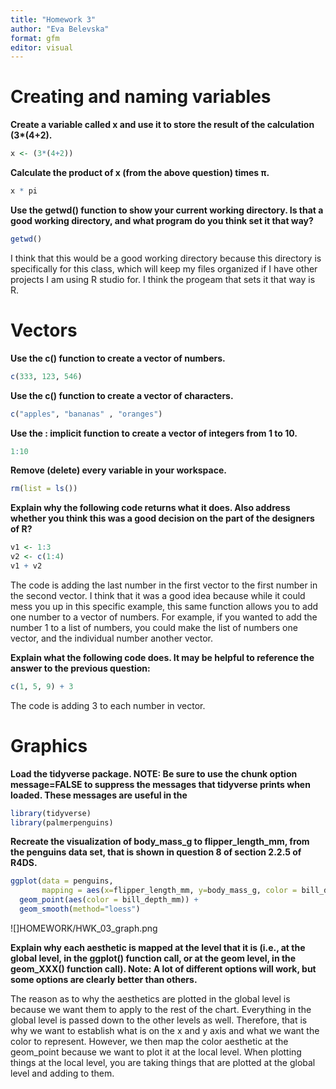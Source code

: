 ```yaml
---
title: "Homework 3"
author: "Eva Belevska"
format: gfm
editor: visual
---
```


# Creating and naming variables

**Create a variable called x and use it to store the result of the calculation (3\*(4+2).**

```r
x <- (3*(4+2))
```

**Calculate the product of x (from the above question) times π.**

```r
x * pi
```

**Use the getwd() function to show your current working directory. Is that a good working directory, and what program do you think set it that way?**

```r
getwd()
```

I think that this would be a good working directory because this directory is specifically for this class, which will keep my files organized if I have other projects I am using R studio for. I think the progeam that sets it that way is R.

# Vectors

**Use the c() function to create a vector of numbers.**

```r
c(333, 123, 546)
```

**Use the c() function to create a vector of characters.**

```r
c("apples", "bananas" , "oranges")
```

**Use the : implicit function to create a vector of integers from 1 to 10.**

```r
1:10
```

**Remove (delete) every variable in your workspace.**

```r
rm(list = ls()) 
```

**Explain why the following code returns what it does. Also address whether you think this was a good decision on the part of the designers of R?**

```r
v1 <- 1:3
v2 <- c(1:4)
v1 + v2
```

The code is adding the last number in the first vector to the first number in the second vector. I think that it was a good idea because while it could mess you up in this specific example, this same function allows you to add one number to a vector of numbers. For example, if you wanted to add the number 1 to a list of numbers, you could make the list of numbers one vector, and the individual number another vector.

**Explain what the following code does. It may be helpful to reference the answer to the previous question:**

```r
c(1, 5, 9) + 3
```

The code is adding 3 to each number in vector.

# Graphics

**Load the tidyverse package. NOTE: Be sure to use the chunk option message=FALSE to suppress the messages that tidyverse prints when loaded. These messages are useful in the**

```r
library(tidyverse)
library(palmerpenguins)
```

**Recreate the visualization of body_mass_g to flipper_length_mm, from the penguins data set, that is shown in question 8 of section 2.2.5 of R4DS.**

```r
ggplot(data = penguins, 
       mapping = aes(x=flipper_length_mm, y=body_mass_g, color = bill_depth_mm)) +
  geom_point(aes(color = bill_depth_mm)) +
  geom_smooth(method="loess")
```

\![\]HOMEWORK/HWK_03_graph.png

**Explain why each aesthetic is mapped at the level that it is (i.e., at the global level, in the ggplot() function call, or at the geom level, in the geom_XXX() function call). Note: A lot of different options will work, but some options are clearly better than others.**

The reason as to why the aesthetics are plotted in the global level is because we want them to apply to the rest of the chart. Everything in the global level is passed down to the other levels as well. Therefore, that is why we want to establish what is on the x and y axis and what we want the color to represent. However, we then map the color aesthetic at the geom_point because we want to plot it at the local level. When plotting things at the local level, you are taking things that are plotted at the global level and adding to them.
